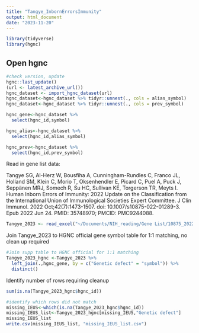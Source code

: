 ```yaml
---
title: "Tangye_InbornErrorsImmunity"
output: html_document
date: "2023-11-20"
---
```


```r
library(tidyverse)
library(hgnc)
```

## Open hgnc
```r
#check version, update
hgnc::last_update()
(url <- latest_archive_url())
hgnc_dataset <- import_hgnc_dataset(url)
hgnc_dataset<-hgnc_dataset %>% tidyr::unnest(., cols = alias_symbol)
hgnc_dataset<-hgnc_dataset %>% tidyr::unnest(., cols = prev_symbol)

hgnc_gene<-hgnc_dataset %>%
  select(hgnc_id,symbol)

hgnc_alias<-hgnc_dataset %>%
  select(hgnc_id,alias_symbol)

hgnc_prev<-hgnc_dataset %>%
  select(hgnc_id,prev_symbol)

```

Read in gene list data:

Tangye SG, Al-Herz W, Bousfiha A, Cunningham-Rundles C, Franco JL, Holland SM, Klein C, Morio T, Oksenhendler E, Picard C, Puel A, Puck J, Seppänen MRJ, Somech R, Su HC, Sullivan KE, Torgerson TR, Meyts I. Human Inborn Errors of Immunity: 2022 Update on the Classification from the International Union of Immunological Societies Expert Committee. J Clin Immunol. 2022 Oct;42(7):1473-1507. doi: 10.1007/s10875-022-01289-3. Epub 2022 Jun 24. PMID: 35748970; PMCID: PMC9244088.

```r
Tangye_2023 <- read_excel("~/Documents/NIH_reading/Gene List/10875_2022_1289_MOESM2_ESM.xlsx")
```

Join Tangye_2023 to HGNC official gene symbol table for 1:1 matching, no clean up required
```r
#Join supp table to HGNC official for 1:1 matching
Tangye_2023_hgnc <-Tangye_2023 %>%
  left_join(.,hgnc_gene, by = c("Genetic defect" = "symbol")) %>%
  distinct()
```

Identify number of rows requiring cleanup
```r
sum(is.na(Tangye_2023_hgnc$hgnc_id))
```

```r
#identify which rows did not match
missing_IEUS<-which(is.na(Tangye_2023_hgnc$hgnc_id))
missing_IEUS_list<-Tangye_2023_hgnc[missing_IEUS,"Genetic defect"]
missing_IEUS_list
write.csv(missing_IEUS_list, "missing_IEUS_list.csv")

```

